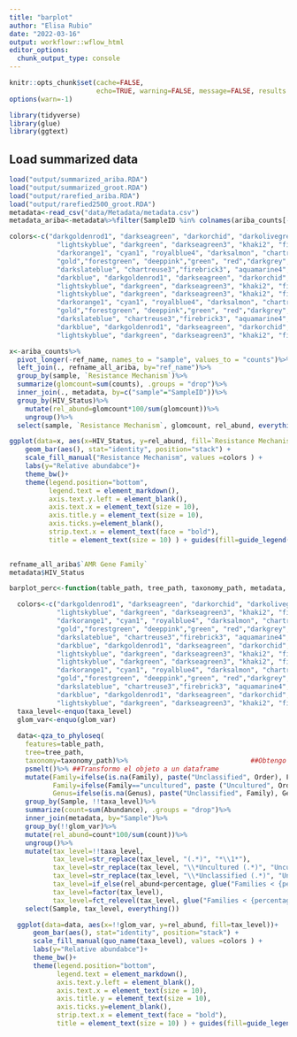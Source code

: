 ```yaml
---
title: "barplot"
author: "Elisa Rubio"
date: "2022-03-16"
output: workflowr::wflow_html
editor_options:
  chunk_output_type: console
---
```


```r
knitr::opts_chunk$set(cache=FALSE,
                      echo=TRUE, warning=FALSE, message=FALSE, results ='markup')
options(warn=-1)
```

```r
library(tidyverse)
library(glue)
library(ggtext)
```

## Load summarized data

```r
load("output/summarized_ariba.RDA")
load("output/summarized_groot.RDA")
load("output/rarefied_ariba.RDA")
load("output/rarefied2500_groot.RDA")
metadata<-read_csv("data/Metadata/metadata.csv")
metadata_ariba<-metadata%>%filter(SampleID %in% colnames(ariba_counts[-1]))
```

```r
colors<-c("darkgoldenrod1", "darkseagreen", "darkorchid", "darkolivegreen1",
            "lightskyblue", "darkgreen", "darkseagreen3", "khaki2", "firebrick", "brown1",
            "darkorange1", "cyan1", "royalblue4", "darksalmon", "chartreuse1","darkorchid4",
            "gold","forestgreen", "deeppink","green", "red","darkgrey","blue","aquamarine", "burlywood1",
            "darkslateblue", "chartreuse3","firebrick3", "aquamarine4","azure1","chocolate1","deeppink4","aquamarine2", "burlywood1",
            "darkblue", "darkgoldenrod1", "darkseagreen", "darkorchid", "darkolivegreen1",
            "lightskyblue", "darkgreen", "darkseagreen3", "khaki2", "firebrick", "brown1", "darkslateblue", "darkgoldenrod1", "darkseagreen", "darkorchid", "darkolivegreen1",
            "lightskyblue", "darkgreen", "darkseagreen3", "khaki2", "firebrick", "brown1",
            "darkorange1", "cyan1", "royalblue4", "darksalmon", "chartreuse1","darkorchid4",
            "gold","forestgreen", "deeppink","green", "red","darkgrey","blue","aquamarine", "burlywood1",
            "darkslateblue", "chartreuse3","firebrick3", "aquamarine4","azure1","chocolate1","deeppink4","aquamarine2", "burlywood1",
            "darkblue", "darkgoldenrod1", "darkseagreen", "darkorchid", "darkolivegreen1",
            "lightskyblue", "darkgreen", "darkseagreen3", "khaki2", "firebrick", "brown1", "darkslateblue")
```


```r
x<-ariba_counts%>%
  pivot_longer(-ref_name, names_to = "sample", values_to = "counts")%>%
  left_join(., refname_all_ariba, by="ref_name")%>%
  group_by(sample, `Resistance Mechanism`)%>%                                               
  summarize(glomcount=sum(counts), .groups = "drop")%>% 
  inner_join(., metadata, by=c("sample"="SampleID"))%>%
  group_by(HIV_Status)%>%
    mutate(rel_abund=glomcount*100/sum(glomcount))%>%
    ungroup()%>%
  select(sample, `Resistance Mechanism`, glomcount, rel_abund, everything())

ggplot(data=x, aes(x=HIV_Status, y=rel_abund, fill=`Resistance Mechanism`))+
    geom_bar(aes(), stat="identity", position="stack") +
    scale_fill_manual("Resistance Mechanism", values =colors ) + 
    labs(y="Relative abundabce")+
    theme_bw()+
    theme(legend.position="bottom",
          legend.text = element_markdown(),
          axis.text.y.left = element_blank(),
          axis.text.x = element_text(size = 10),
          axis.title.y = element_text(size = 10),
          axis.ticks.y=element_blank(),
          strip.text.x = element_text(face = "bold"),
          title = element_text(size = 10) ) + guides(fill=guide_legend(nrow=4))
  
```

```r
refname_all_ariba$`AMR Gene Family`
metadata$HIV_Status
```


```r
barplot_perc<-function(table_path, tree_path, taxonomy_path, metadata, taxa_level, glom_var, percentage, nrow_legend=5){

  colors<-c("darkgoldenrod1", "darkseagreen", "darkorchid", "darkolivegreen1",
            "lightskyblue", "darkgreen", "darkseagreen3", "khaki2", "firebrick", "brown1",
            "darkorange1", "cyan1", "royalblue4", "darksalmon", "chartreuse1","darkorchid4",
            "gold","forestgreen", "deeppink","green", "red","darkgrey","blue","aquamarine", "burlywood1",
            "darkslateblue", "chartreuse3","firebrick3", "aquamarine4","azure1","chocolate1","deeppink4","aquamarine2", "burlywood1",
            "darkblue", "darkgoldenrod1", "darkseagreen", "darkorchid", "darkolivegreen1",
            "lightskyblue", "darkgreen", "darkseagreen3", "khaki2", "firebrick", "brown1", "darkslateblue", "darkgoldenrod1", "darkseagreen", "darkorchid", "darkolivegreen1",
            "lightskyblue", "darkgreen", "darkseagreen3", "khaki2", "firebrick", "brown1",
            "darkorange1", "cyan1", "royalblue4", "darksalmon", "chartreuse1","darkorchid4",
            "gold","forestgreen", "deeppink","green", "red","darkgrey","blue","aquamarine", "burlywood1",
            "darkslateblue", "chartreuse3","firebrick3", "aquamarine4","azure1","chocolate1","deeppink4","aquamarine2", "burlywood1",
            "darkblue", "darkgoldenrod1", "darkseagreen", "darkorchid", "darkolivegreen1",
            "lightskyblue", "darkgreen", "darkseagreen3", "khaki2", "firebrick", "brown1", "darkslateblue")
  taxa_level<-enquo(taxa_level)
  glom_var<-enquo(glom_var)
  
  data<-qza_to_phyloseq(
    features=table_path,
    tree=tree_path,
    taxonomy=taxonomy_path)%>%                               ##Obtengo el objeto phyloseq a partir de qiime
    psmelt()%>% ##Transformo el objeto a un dataframe
    mutate(Family=ifelse(is.na(Family), paste("Unclassified", Order), Family),      ##Familias no identificads como Orden unlassified
           Family=ifelse(Family=="uncultured", paste ("Uncultured", Order), Family),## Faimilas unculterd como orden uncultured 
           Genus=ifelse(is.na(Genus), paste("Unclassified", Family), Genus))%>%    ##G?nero no identificado como Familia unlassified
    group_by(Sample, !!taxa_level)%>%                                                     ##Agrupamos a nivel de familia
    summarize(count=sum(Abundance), .groups = "drop")%>%                            ##Abundancia relativa de cada familia (cambiar si necesario)
    inner_join(metadata, by="Sample")%>%                                            ## Unifico con metadatos
    group_by(!!glom_var)%>%
    mutate(rel_abund=count*100/sum(count))%>%
    ungroup()%>%
    mutate(tax_level=!!taxa_level, 
           tax_level=str_replace(tax_level, "(.*)", "*\\1*"),
           tax_level=str_replace(tax_level, "\\*Uncultured (.*)", "Uncultured *\\1" ),
           tax_level=str_replace(tax_level, "\\*Unclassified (.*)", "Unclassified *\\1" ),
           tax_level=if_else(rel_abund<percentage, glue("Families < {percentage}% abundance"), tax_level),
           tax_level=factor(tax_level),
           tax_level=fct_relevel(tax_level, glue("Families < {percentage}% abundance"), after=Inf))%>%
    select(Sample, tax_level, everything())

  ggplot(data=data, aes(x=!!glom_var, y=rel_abund, fill=tax_level))+
      geom_bar(aes(), stat="identity", position="stack") +
      scale_fill_manual(quo_name(taxa_level), values =colors ) + 
      labs(y="Relative abundabce")+
      theme_bw()+
      theme(legend.position="bottom",
            legend.text = element_markdown(),
            axis.text.y.left = element_blank(),
            axis.text.x = element_text(size = 10),
            axis.title.y = element_text(size = 10),
            axis.ticks.y=element_blank(),
            strip.text.x = element_text(face = "bold"),
            title = element_text(size = 10) ) + guides(fill=guide_legend(nrow=nrow_legend))}
```

